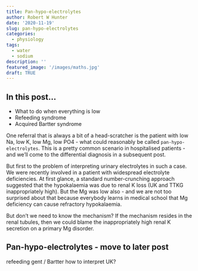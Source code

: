 ```yaml
---
title: Pan-hypo-electrolytes
author: Robert W Hunter
date: '2020-11-19'
slug: pan-hypo-electrolytes
categories:
  - physiology
tags:
  - water
  - sodium
description: ''
featured_image: '/images/maths.jpg'
draft: TRUE
---
```


## In this post...

- What to do when everything is low  
- Refeeding syndrome  
- Acquired Bartter syndrome  

One referral that is always a bit of a head-scratcher is the patient with low Na, low K, low Mg, low PO4 - what could reasonably be called `pan-hypo-electrolytes`.  This is a pretty common scenario in hospitalised patients - and we'll come to the differential diagnosis in a subsequent post.    

But first to the problem of interpreting urinary electrolytes in such a case.  We were recently involved in a patient with widespread electrolyte deficiencies.  At first glance, a standard number-crunching approach suggested that the hypokalaemia was due to renal K loss (UK and TTKG inappropriately high).  But the Mg was low also - and we are not too surprised about that because everybody learns in medical school that Mg deficiency can cause refractory hypokalaemia.  

But don't we need to know the mechanism?  If the mechanism resides in the renal tubules, then we could blame the inappropriately high renal K secretion on a primary Mg disorder.  


## Pan-hypo-electrolytes - move to later post

refeeding
gent / Bartter
how to interpret UK?

